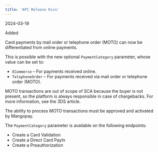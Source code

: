 ```yaml
---  
title: 'API Release Kivu'  
---  
```

<span class="date">2024-03-19</span>  
  
  
<div class="pill pill-green">Added</div>  
  

Card payments by mail order or telephone order (MOTO) can now be differentiated from online payments.  

This is possible with the new optional `PaymentCategory` parameter, whose value can be set to:  
- `ECommerce` – For payments received online.   
- `TelephoneOrder` – For payments received via mail order or telephone order (MOTO).   

MOTO transactions are out of scope of SCA because the buyer is not present, so the platform is always responsible in case of chargebacks. For more information, see the 3DS article.   

The ability to process MOTO transactions must be approved and activated by Mangopay.  

The `PaymentCategory` parameter is available on the following endpoints:  
- Create a Card Validation  
- Create a Direct Card PayIn  
- Create a Preauthorization